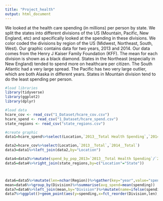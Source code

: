 ```yaml
---
title: "Project_health"
output: html_document
---
```



We looked at the health care spending (in millions) per person by state. We split the states into different divisions of the US (Mountain, Pacific, New England, etc) and specifically looked at the spending in these divisions. We color coded the divisions by region of the US (Midwest, Northeast, South, West). Our graphic contains data for two years, 2013 and 2014. Our data comes from the Henry J Kaiser Family Foundation (KFF). The mean for each division is shown as a black diamond. States in the Northeast (especially in New England) tended to spend more on healthcare per citizen. The South Atlantic had a very large spread. The Pacific has two very large outlier, which are both Alaska in different years. States in Mountain division tend to do the least spending per person.


```r
#load libraries
library(tidyverse)
library(ggplot2)
library(dplyr)

```


```r
#load data
hcare_cov <- read_csv("1_Dataset/hcare_cov.csv")
hcare_spend <- read_csv("1_Dataset/hcare_spend.csv")
state_regions <- read_csv("state_regions.csv")

```




```r
#create graphic
data1=hcare_spend%>%select(Location,`2013__Total Health Spending`,`2014__Total Health Spending`)

data2=hcare_cov%>%select(Location,`2013__Total`,`2014__Total`)
data3=data1%>%left_join(data2,by="Location")

data4=data3%>%mutate(spend_by_pop_2013=`2013__Total Health Spending`/`2013__Total`,spend_by_pop_2014=`2014__Total Health Spending`/`2014__Total`)
data5=data4%>%right_join(state_regions,by=c("Location"="State"))



data6=data5%>%mutate(len=nchar(Region))%>%gather(key="year",value="spending",6:7)
mean=data6%>%group_by(Division)%>%summarise(avg_spend=mean(spending))
data7=data6%>%left_join(mean,by="Division")%>%mutate(name=ifelse(spending>.0105,Location,NA))
data7%>%ggplot()+geom_point(aes(y=spending,x=fct_reorder(Division,len),color=Region),alpha=.5)+labs(y="Spending (in Millions) by Person",x="Division")+geom_text(aes(y=spending,x=fct_reorder(Division,len),label=name),hjust=1,vjust=0,alpha=.5)+theme(axis.text.x=element_text(angle=45,hjust=1))+geom_point(aes(y=avg_spend,x=fct_reorder(Division,len)),alpha=1, size=2,shape=23,color="black")


```


